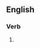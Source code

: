 ==English==

===Verb===
{{head|en|present participle}}

# {{present participle of|forgo|lang=en|nocat=1}}